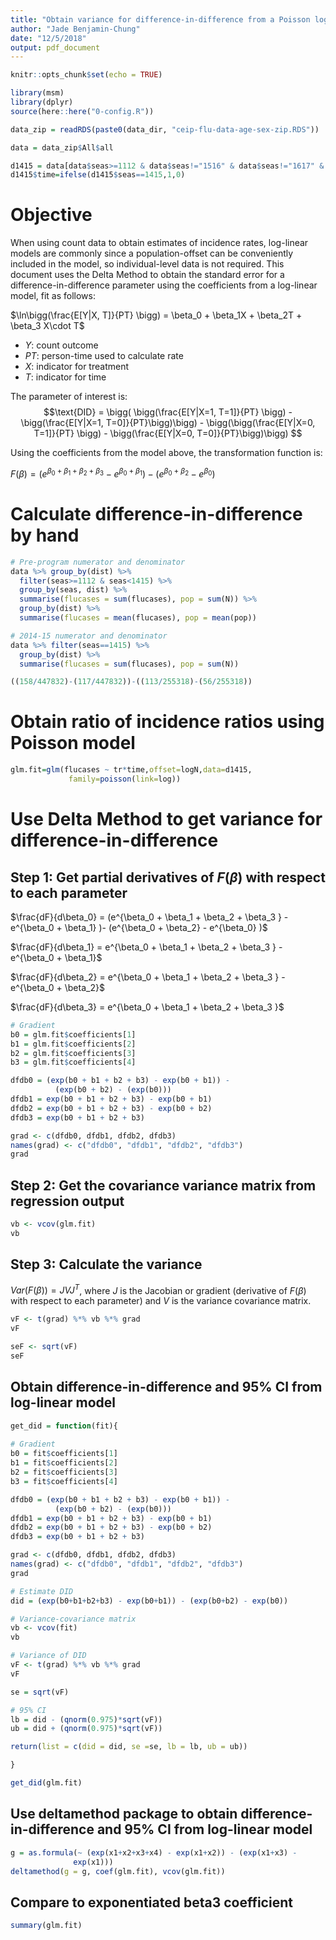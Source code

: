 ```yaml
---
title: "Obtain variance for difference-in-difference from a Poisson log-linear model using the Delta Method"
author: "Jade Benjamin-Chung"
date: "12/5/2018"
output: pdf_document
---
```


```r
knitr::opts_chunk$set(echo = TRUE)

library(msm)
library(dplyr)
source(here::here("0-config.R"))

data_zip = readRDS(paste0(data_dir, "ceip-flu-data-age-sex-zip.RDS"))

data = data_zip$All$all

d1415 = data[data$seas>=1112 & data$seas!="1516" & data$seas!="1617" & data$seas!="1718",]
d1415$time=ifelse(d1415$seas==1415,1,0)

```

# Objective

When using count data to obtain estimates of incidence rates, log-linear models are commonly since a population-offset can be conveniently included in the model, so individual-level data is not required. This document uses the Delta Method to obtain the standard error for a difference-in-difference parameter using the coefficients from a log-linear model, fit as follows: 

$\ln\bigg(\frac{E[Y|X, T]}{PT} \bigg) = \beta_0 + \beta_1X + \beta_2T + \beta_3 X\cdot T$

- $Y$: count outcome
- $PT$: person-time used to calculate rate
- $X$: indicator for treatment
- $T$: indicator for time

The parameter of interest is:
$$\text{DID} = \bigg( \bigg(\frac{E[Y|X=1, T=1]}{PT} \bigg) - \bigg(\frac{E[Y|X=1, T=0]}{PT}\bigg)\bigg) - 
  \bigg(\bigg(\frac{E[Y|X=0, T=1]}{PT} \bigg) - \bigg(\frac{E[Y|X=0, T=0]}{PT}\bigg)\bigg) $$
  
Using the coefficients from the model above, the transformation function is:

$F(\beta) = (e^{\beta_0 + \beta_1 + \beta_2 + \beta_3 } - e^{\beta_0 + \beta_1} )- (e^{\beta_0 + \beta_2} - e^{\beta_0})$




# Calculate difference-in-difference by hand
```r
# Pre-program numerator and denominator
data %>% group_by(dist) %>% 
  filter(seas>=1112 & seas<1415) %>% 
  group_by(seas, dist) %>%
  summarise(flucases = sum(flucases), pop = sum(N)) %>%
  group_by(dist) %>%
  summarise(flucases = mean(flucases), pop = mean(pop)) 

# 2014-15 numerator and denominator
data %>% filter(seas==1415) %>% 
  group_by(dist) %>%
  summarise(flucases = sum(flucases), pop = sum(N)) 

((158/447832)-(117/447832))-((113/255318)-(56/255318))
```

# Obtain ratio of incidence ratios using Poisson model

```r
glm.fit=glm(flucases ~ tr*time,offset=logN,data=d1415,
             family=poisson(link=log))
```

# Use Delta Method to get variance for difference-in-difference

## Step 1: Get partial derivatives of $F(\beta)$ with respect to each parameter 

$\frac{dF}{d\beta_0} = (e^{\beta_0 + \beta_1 + \beta_2 + \beta_3 } - e^{\beta_0 + \beta_1} )- (e^{\beta_0 + \beta_2} - e^{\beta_0} )$

$\frac{dF}{d\beta_1} = e^{\beta_0 + \beta_1 + \beta_2 + \beta_3 } - e^{\beta_0 + \beta_1}$

$\frac{dF}{d\beta_2} = e^{\beta_0 + \beta_1 + \beta_2 + \beta_3 } - e^{\beta_0 + \beta_2}$

$\frac{dF}{d\beta_3} = e^{\beta_0 + \beta_1 + \beta_2 + \beta_3 }$  


```r
# Gradient 
b0 = glm.fit$coefficients[1]
b1 = glm.fit$coefficients[2]
b2 = glm.fit$coefficients[3]
b3 = glm.fit$coefficients[4]

dfdb0 = (exp(b0 + b1 + b2 + b3) - exp(b0 + b1)) - 
          (exp(b0 + b2) - (exp(b0)))
dfdb1 = exp(b0 + b1 + b2 + b3) - exp(b0 + b1)
dfdb2 = exp(b0 + b1 + b2 + b3) - exp(b0 + b2) 
dfdb3 = exp(b0 + b1 + b2 + b3) 

grad <- c(dfdb0, dfdb1, dfdb2, dfdb3)
names(grad) <- c("dfdb0", "dfdb1", "dfdb2", "dfdb3")
grad
```


## Step 2: Get the covariance variance matrix from regression output 

```r
vb <- vcov(glm.fit)
vb
```


## Step 3: Calculate the variance 
$Var(F(\beta)) = J V J^T$, where $J$ is the Jacobian or gradient (derivative of $F(\beta)$ with respect to each parameter) and $V$ is the variance covariance matrix. 

```r
vF <- t(grad) %*% vb %*% grad
vF

seF <- sqrt(vF)
seF
```

## Obtain difference-in-difference and 95% CI from log-linear model

```r
get_did = function(fit){
  
# Gradient 
b0 = fit$coefficients[1]
b1 = fit$coefficients[2]
b2 = fit$coefficients[3]
b3 = fit$coefficients[4]

dfdb0 = (exp(b0 + b1 + b2 + b3) - exp(b0 + b1)) - 
          (exp(b0 + b2) - (exp(b0)))
dfdb1 = exp(b0 + b1 + b2 + b3) - exp(b0 + b1)
dfdb2 = exp(b0 + b1 + b2 + b3) - exp(b0 + b2) 
dfdb3 = exp(b0 + b1 + b2 + b3) 

grad <- c(dfdb0, dfdb1, dfdb2, dfdb3)
names(grad) <- c("dfdb0", "dfdb1", "dfdb2", "dfdb3")
grad

# Estimate DID
did = (exp(b0+b1+b2+b3) - exp(b0+b1)) - (exp(b0+b2) - exp(b0))

# Variance-covariance matrix
vb <- vcov(fit)
vb

# Variance of DID
vF <- t(grad) %*% vb %*% grad
vF

se = sqrt(vF)

# 95% CI 
lb = did - (qnorm(0.975)*sqrt(vF))
ub = did + (qnorm(0.975)*sqrt(vF))

return(list = c(did = did, se =se, lb = lb, ub = ub))

}

get_did(glm.fit)

```

## Use deltamethod package to obtain difference-in-difference and 95% CI from log-linear model

```r
g = as.formula(~ (exp(x1+x2+x3+x4) - exp(x1+x2)) - (exp(x1+x3) -    
              exp(x1)))
deltamethod(g = g, coef(glm.fit), vcov(glm.fit))
```

## Compare to exponentiated beta3 coefficient

```r
summary(glm.fit)
```

